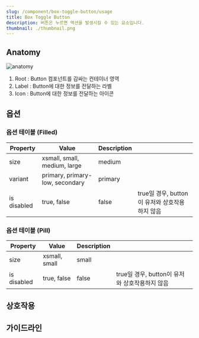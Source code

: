 ```yaml
---
slug: /component/box-toggle-button/usage
title: Box Toggle Button
description: 버튼은 누르면 액션을 발생시킬 수 있는 요소입니다.
thumbnail: ./thumbnail.png
---
```


## Anatomy

![anatomy](./anatomy.png)

1. Root : Button 컴포넌트를 감싸는 컨테이너 영역
2. Label : Button에 대한 정보를 전달하는 라벨
3. Icon : Button에 대한 정보를 전달하는 아이콘

## 옵션

### 옵션 테이블 (Filled)

| Property    | Value                           | Description |                                                |
| ----------- | ------------------------------- | ----------- | ---------------------------------------------- |
| size        | xsmall, small, medium, large    | medium      |                                                |
| variant     | primary, primary-low, secondary | primary     |                                                |
| is disabled | true, false                     | false       | true일 경우, button이 유저와 상호작용하지 않음 |

### 옵션 테이블 (Pill)

| Property    | Value         | Description |                                                |
| ----------- | ------------- | ----------- | ---------------------------------------------- |
| size        | xsmall, small | small       |                                                |
| is disabled | true, false   | false       | true일 경우, button이 유저와 상호작용하지 않음 |

## 상호작용

## 가이드라인
